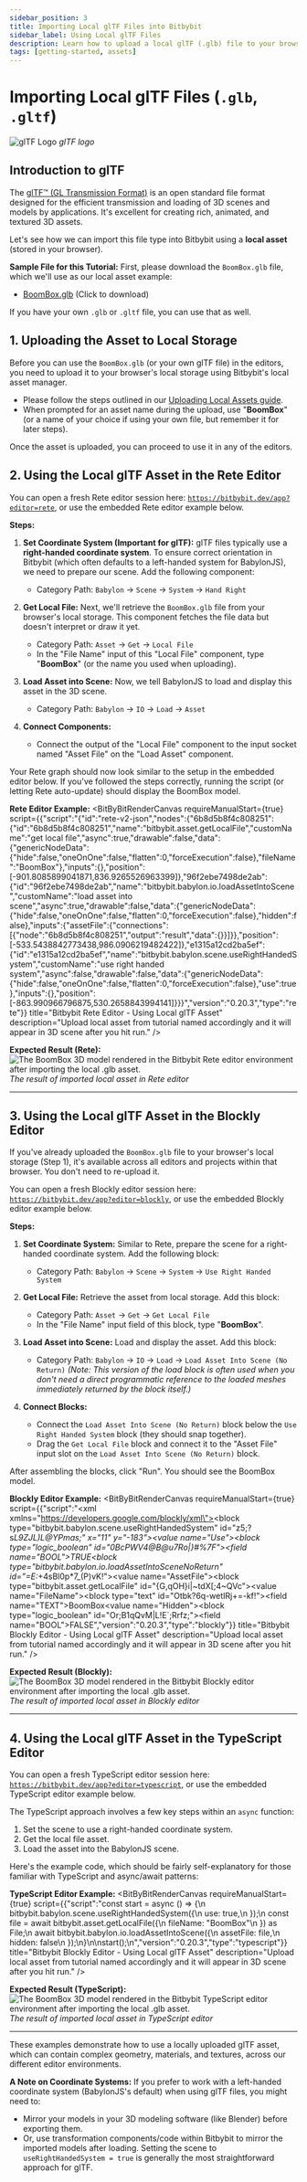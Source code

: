 ```yaml
---
sidebar_position: 3
title: Importing Local glTF Files into Bitbybit
sidebar_label: Using Local glTF Files
description: Learn how to upload a local glTF (.glb) file to your browser storage and then import and display it in Bitbybit using Rete, Blockly, and TypeScript editors.
tags: [getting-started, assets]
---
```


# Importing Local glTF Files (`.glb`, `.gltf`)

![glTF Logo](https://ik.imagekit.io/bitbybit/app/assets/start/blockly/local-assets/gltf.webp "glTF logo")
*glTF logo*

## Introduction to glTF

The [glTF™ (GL Transmission Format)](https://www.khronos.org/gltf/) is an open standard file format designed for the efficient transmission and loading of 3D scenes and models by applications. It's excellent for creating rich, animated, and textured 3D assets.

Let's see how we can import this file type into Bitbybit using a **local asset** (stored in your browser).

**Sample File for this Tutorial:**
First, please download the `BoomBox.glb` file, which we'll use as our local asset example:
*   [BoomBox.glb](https://ik.imagekit.io/bitbybit/app/assets/start/blockly/local-assets/BoomBox.glb) (Click to download)

If you have your own `.glb` or `.gltf` file, you can use that as well.

## 1. Uploading the Asset to Local Storage

Before you can use the `BoomBox.glb` (or your own glTF file) in the editors, you need to upload it to your browser's local storage using Bitbybit's local asset manager.
*   Please follow the steps outlined in our [Uploading Local Assets guide](/start/getting-started/basics/assets/local/uploading).
*   When prompted for an asset name during the upload, use "**BoomBox**" (or a name of your choice if using your own file, but remember it for later steps).

Once the asset is uploaded, you can proceed to use it in any of the editors.

## 2. Using the Local glTF Asset in the Rete Editor

You can open a fresh Rete editor session here: [`https://bitbybit.dev/app?editor=rete`](https://bitbybit.dev/app?editor=rete), or use the embedded Rete editor example below.

**Steps:**

1.  **Set Coordinate System (Important for glTF):**
    glTF files typically use a **right-handed coordinate system**. To ensure correct orientation in Bitbybit (which often defaults to a left-handed system for BabylonJS), we need to prepare our scene. Add the following component:
    *   Category Path: `Babylon` -> `Scene` -> `System` -> `Hand Right`

2.  **Get Local File:**
    Next, we'll retrieve the `BoomBox.glb` file from your browser's local storage. This component fetches the file data but doesn't interpret or draw it yet.
    *   Category Path: `Asset` -> `Get` -> `Local File`
    *   In the "File Name" input of this "Local File" component, type "**BoomBox**" (or the name you used when uploading).

3.  **Load Asset into Scene:**
    Now, we tell BabylonJS to load and display this asset in the 3D scene.
    *   Category Path: `Babylon` -> `IO` -> `Load` -> `Asset`

4.  **Connect Components:**
    *   Connect the output of the "Local File" component to the input socket named "Asset File" on the "Load Asset" component.

Your Rete graph should now look similar to the setup in the embedded editor below. If you've followed the steps correctly, running the script (or letting Rete auto-update) should display the BoomBox model.

**Rete Editor Example:**
<BitByBitRenderCanvas
  requireManualStart={true}
  script={{"script":"{\"id\":\"rete-v2-json\",\"nodes\":{\"6b8d5b8f4c808251\":{\"id\":\"6b8d5b8f4c808251\",\"name\":\"bitbybit.asset.getLocalFile\",\"customName\":\"get local file\",\"async\":true,\"drawable\":false,\"data\":{\"genericNodeData\":{\"hide\":false,\"oneOnOne\":false,\"flatten\":0,\"forceExecution\":false},\"fileName\":\"BoomBox\"},\"inputs\":{},\"position\":[-901.8085899041871,836.9265526963399]},\"96f2ebe7498de2ab\":{\"id\":\"96f2ebe7498de2ab\",\"name\":\"bitbybit.babylon.io.loadAssetIntoScene\",\"customName\":\"load asset into scene\",\"async\":true,\"drawable\":false,\"data\":{\"genericNodeData\":{\"hide\":false,\"oneOnOne\":false,\"flatten\":0,\"forceExecution\":false},\"hidden\":false},\"inputs\":{\"assetFile\":{\"connections\":[{\"node\":\"6b8d5b8f4c808251\",\"output\":\"result\",\"data\":{}}]}},\"position\":[-533.5438842773438,986.0906219482422]},\"e1315a12cd2ba5ef\":{\"id\":\"e1315a12cd2ba5ef\",\"name\":\"bitbybit.babylon.scene.useRightHandedSystem\",\"customName\":\"use right handed system\",\"async\":false,\"drawable\":false,\"data\":{\"genericNodeData\":{\"hide\":false,\"oneOnOne\":false,\"flatten\":0,\"forceExecution\":false},\"use\":true},\"inputs\":{},\"position\":[-863.990966796875,530.2658843994141]}}}","version":"0.20.3","type":"rete"}}
  title="Bitbybit Rete Editor - Using Local glTF Asset"
  description="Upload local asset from tutorial named accordingly and it will appear in 3D scene after you hit run."
/>

**Expected Result (Rete):**
![The BoomBox 3D model rendered in the Bitbybit Rete editor environment after importing the local .glb asset.](https://ik.imagekit.io/bitbybit/app/assets/start/general/assets/local/boombox-rete.jpeg "Result of imported local glTF asset in Rete editor")
*The result of imported local asset in Rete editor*

---

## 3. Using the Local glTF Asset in the Blockly Editor

If you've already uploaded the `BoomBox.glb` file to your browser's local storage (Step 1), it's available across all editors and projects within that browser. You don't need to re-upload it.

You can open a fresh Blockly editor session here: [`https://bitbybit.dev/app?editor=blockly`](https://bitbybit.dev/app?editor=blockly), or use the embedded Blockly editor example below.

**Steps:**

1.  **Set Coordinate System:**
    Similar to Rete, prepare the scene for a right-handed coordinate system. Add the following block:
    *   Category Path: `Babylon` -> `Scene` -> `System` -> `Use Right Handed System`

2.  **Get Local File:**
    Retrieve the asset from local storage. Add this block:
    *   Category Path: `Asset` -> `Get` -> `Get Local File`
    *   In the "File Name" input field of this block, type "**BoomBox**".

3.  **Load Asset into Scene:**
    Load and display the asset. Add this block:
    *   Category Path: `Babylon` -> `IO` -> `Load` -> `Load Asset Into Scene (No Return)`
    *(Note: This version of the load block is often used when you don't need a direct programmatic reference to the loaded meshes immediately returned by the block itself.)*

4.  **Connect Blocks:**
    *   Connect the `Load Asset Into Scene (No Return)` block below the `Use Right Handed System` block (they should snap together).
    *   Drag the `Get Local File` block and connect it to the "Asset File" input slot on the `Load Asset Into Scene (No Return)` block.

After assembling the blocks, click "Run". You should see the BoomBox model.

**Blockly Editor Example:**
<BitByBitRenderCanvas
  requireManualStart={true}
  script={{"script":"<xml xmlns=\"https://developers.google.com/blockly/xml\"><block type=\"bitbybit.babylon.scene.useRightHandedSystem\" id=\"z5;?s*L9ZJL)L@YPmas;\" x=\"11\" y=\"-183\"><value name=\"Use\"><block type=\"logic_boolean\" id=\"0BcPWV4@B@u7Ro|}#%7F\"><field name=\"BOOL\">TRUE</field></block></value><next><block type=\"bitbybit.babylon.io.loadAssetIntoSceneNoReturn\" id=\"=E:*+4sBl0p*7_(P)vK!\"><value name=\"AssetFile\"><block type=\"bitbybit.asset.getLocalFile\" id=\"{G,qOH}i|~tdX[;4~QVc\"><value name=\"FileName\"><block type=\"text\" id=\"Otbk?6q-wetIRj+=-kf!\"><field name=\"TEXT\">BoomBox</field></block></value></block></value><value name=\"Hidden\"><block type=\"logic_boolean\" id=\"Or;B1qQvM|L!E`;Rrfz;\"><field name=\"BOOL\">FALSE</field></block></value></block></next></block></xml>","version":"0.20.3","type":"blockly"}}
  title="Bitbybit Blockly Editor - Using Local glTF Asset"
  description="Upload local asset from tutorial named accordingly and it will appear in 3D scene after you hit run."
/>

**Expected Result (Blockly):**
![The BoomBox 3D model rendered in the Bitbybit Blockly editor environment after importing the local .glb asset.](https://ik.imagekit.io/bitbybit/app/assets/start/general/assets/local/boombox-blockly.jpeg "Result of imported local glTF asset in Blockly editor")
*The result of imported local asset in Blockly editor*

---

## 4. Using the Local glTF Asset in the TypeScript Editor

You can open a fresh TypeScript editor session here: [`https://bitbybit.dev/app?editor=typescript`](https://bitbybit.dev/app?editor=typescript), or use the embedded TypeScript editor example below.

The TypeScript approach involves a few key steps within an `async` function:
1.  Set the scene to use a right-handed coordinate system.
2.  Get the local file asset.
3.  Load the asset into the BabylonJS scene.

Here's the example code, which should be fairly self-explanatory for those familiar with TypeScript and async/await patterns:

**TypeScript Editor Example:**
<BitByBitRenderCanvas
  requireManualStart={true}
  script={{"script":"const start = async () => {\n    bitbybit.babylon.scene.useRightHandedSystem({\n        use: true,\n    });\n    const file = await bitbybit.asset.getLocalFile({\n        fileName: \"BoomBox\"\n    }) as File;\n    await bitbybit.babylon.io.loadAssetIntoScene({\n        assetFile: file,\n        hidden: false\n    });\n}\n\nstart();\n","version":"0.20.3","type":"typescript"}}
  title="Bitbybit Blockly Editor - Using Local glTF Asset"
  description="Upload local asset from tutorial named accordingly and it will appear in 3D scene after you hit run."
/>

**Expected Result (TypeScript):**
![The BoomBox 3D model rendered in the Bitbybit TypeScript editor environment after importing the local .glb asset.](https://ik.imagekit.io/bitbybit/app/assets/start/general/assets/local/boombox-typescript.jpeg "Result of imported local glTF asset in TypeScript editor")
*The result of imported local asset in TypeScript editor*

---

These examples demonstrate how to use a locally uploaded glTF asset, which can contain complex geometry, materials, and textures, across our different editor environments.

**A Note on Coordinate Systems:**
If you prefer to work with a left-handed coordinate system (BabylonJS's default) when using glTF files, you might need to:
*   Mirror your models in your 3D modeling software (like Blender) before exporting them.
*   Or, use transformation components/code within Bitbybit to mirror the imported models after loading.
Setting the scene to `useRightHandedSystem = true` is generally the most straightforward approach for glTF.